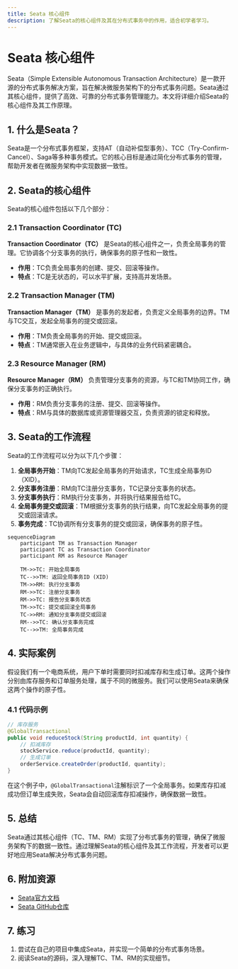 ```yaml
---
title: Seata 核心组件
description: 了解Seata的核心组件及其在分布式事务中的作用，适合初学者学习。
---
```


# Seata 核心组件

Seata（Simple Extensible Autonomous Transaction Architecture）是一款开源的分布式事务解决方案，旨在解决微服务架构下的分布式事务问题。Seata通过其核心组件，提供了高效、可靠的分布式事务管理能力。本文将详细介绍Seata的核心组件及其工作原理。

## 1. 什么是Seata？

Seata是一个分布式事务框架，支持AT（自动补偿型事务）、TCC（Try-Confirm-Cancel）、Saga等多种事务模式。它的核心目标是通过简化分布式事务的管理，帮助开发者在微服务架构中实现数据一致性。

## 2. Seata的核心组件

Seata的核心组件包括以下几个部分：

### 2.1 Transaction Coordinator (TC)

**Transaction Coordinator（TC）** 是Seata的核心组件之一，负责全局事务的管理。它协调各个分支事务的执行，确保事务的原子性和一致性。

- **作用**：TC负责全局事务的创建、提交、回滚等操作。
- **特点**：TC是无状态的，可以水平扩展，支持高并发场景。

### 2.2 Transaction Manager (TM)

**Transaction Manager（TM）** 是事务的发起者，负责定义全局事务的边界。TM与TC交互，发起全局事务的提交或回滚。

- **作用**：TM负责全局事务的开始、提交或回滚。
- **特点**：TM通常嵌入在业务逻辑中，与具体的业务代码紧密耦合。

### 2.3 Resource Manager (RM)

**Resource Manager（RM）** 负责管理分支事务的资源，与TC和TM协同工作，确保分支事务的正确执行。

- **作用**：RM负责分支事务的注册、提交、回滚等操作。
- **特点**：RM与具体的数据库或资源管理器交互，负责资源的锁定和释放。

## 3. Seata的工作流程

Seata的工作流程可以分为以下几个步骤：

1. **全局事务开始**：TM向TC发起全局事务的开始请求，TC生成全局事务ID（XID）。
2. **分支事务注册**：RM向TC注册分支事务，TC记录分支事务的状态。
3. **分支事务执行**：RM执行分支事务，并将执行结果报告给TC。
4. **全局事务提交或回滚**：TM根据分支事务的执行结果，向TC发起全局事务的提交或回滚请求。
5. **事务完成**：TC协调所有分支事务的提交或回滚，确保事务的原子性。

```mermaid
sequenceDiagram
    participant TM as Transaction Manager
    participant TC as Transaction Coordinator
    participant RM as Resource Manager

    TM->>TC: 开始全局事务
    TC-->>TM: 返回全局事务ID (XID)
    TM->>RM: 执行分支事务
    RM->>TC: 注册分支事务
    RM->>TC: 报告分支事务状态
    TM->>TC: 提交或回滚全局事务
    TC->>RM: 通知分支事务提交或回滚
    RM-->>TC: 确认分支事务完成
    TC-->>TM: 全局事务完成
```

## 4. 实际案例

假设我们有一个电商系统，用户下单时需要同时扣减库存和生成订单。这两个操作分别由库存服务和订单服务处理，属于不同的微服务。我们可以使用Seata来确保这两个操作的原子性。

### 4.1 代码示例

```java
// 库存服务
@GlobalTransactional
public void reduceStock(String productId, int quantity) {
    // 扣减库存
    stockService.reduce(productId, quantity);
    // 生成订单
    orderService.createOrder(productId, quantity);
}
```

在这个例子中，`@GlobalTransactional`注解标识了一个全局事务。如果库存扣减成功但订单生成失败，Seata会自动回滚库存扣减操作，确保数据一致性。

## 5. 总结

Seata通过其核心组件（TC、TM、RM）实现了分布式事务的管理，确保了微服务架构下的数据一致性。通过理解Seata的核心组件及其工作流程，开发者可以更好地应用Seata解决分布式事务问题。

## 6. 附加资源

- [Seata官方文档](https://seata.io/zh-cn/docs/overview/what-is-seata.html)
- [Seata GitHub仓库](https://github.com/seata/seata)

## 7. 练习

1. 尝试在自己的项目中集成Seata，并实现一个简单的分布式事务场景。
2. 阅读Seata的源码，深入理解TC、TM、RM的实现细节。
